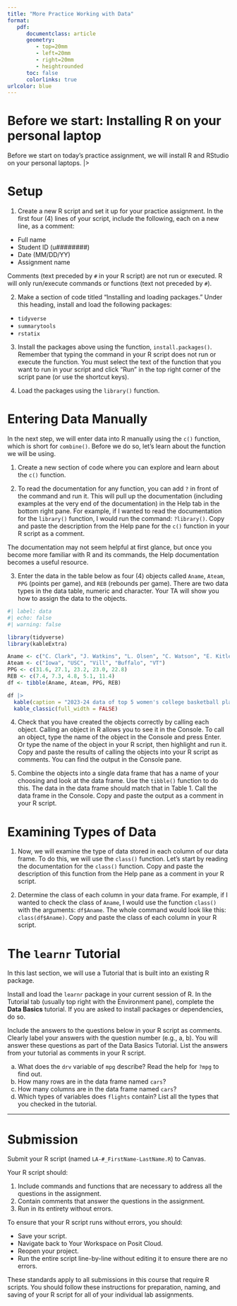 ```yaml
---
title: "More Practice Working with Data"
format:
   pdf:
      documentclass: article
      geometry:
         - top=20mm
         - left=20mm
         - right=20mm
         - heightrounded
      toc: false
      colorlinks: true
urlcolor: blue
---
```


# Before we start: Installing R on your personal laptop

Before we start on today's practice assignment, we will install R and RStudio on your personal laptops. |> 

# Setup

1) Create a new R script and set it up for your practice assignment. In the first four (4) lines of your script, include the following, each on a new line, as a comment:

- Full name
- Student ID (u########)
- Date (MM/DD/YY)
- Assignment name

::: callout-tip
Comments (text preceded by `#` in your R script) are not run or executed. R will only run/execute commands or functions (text not preceded by `#`).
:::

2) Make a section of code titled "Installing and loading packages." Under this heading, install and load the following packages:

- `tidyverse`
- `summarytools`
- `rstatix`

3) Install the packages above using the function, `install.packages()`. Remember that typing the command in your R script does not run or execute the function. You must select the text of the function that you want to run in your script and click "Run" in the top right corner of the script pane (or use the shortcut keys).

4) Load the packages using the `library()` function.

# Entering Data Manually

In the next step, we will enter data into R manually using the `c()` function, which is short for `combine()`. Before we do so, let's learn about the function we will be using.

1) Create a new section of code where you can explore and learn about the `c()` function.

2) To read the documentation for any function, you can add `?` in front of the command and run it. This will pull up the documentation (including examples at the very end of the documentation) in the Help tab in the bottom right pane. For example, if I wanted to read the documentation for the `library()` function, I would run the command: `?library()`. Copy and paste the description from the Help pane for the `c()` function in your R script as a comment.

:::callout-tip
The documentation may not seem helpful at first glance, but once you become more familiar with R and its commands, the Help documentation becomes a useful resource.
:::

3) Enter the data in the table below as four (4) objects called `Aname`, `Ateam`, `PPG` (points per game), and `REB` (rebounds per game). There are two data types in the data table, numeric and character. Your TA will show you how to assign the data to the objects.

```r
#| label: data
#| echo: false
#| warning: false

library(tidyverse)
library(kableExtra)

Aname <- c("C. Clark", "J. Watkins", "L. Olsen", "C. Watson", "E. Kitley")
Ateam <- c("Iowa", "USC", "Vill", "Buffalo", "VT")
PPG <- c(31.6, 27.1, 23.2, 23.0, 22.8)
REB <- c(7.4, 7.3, 4.8, 5.1, 11.4)
df <- tibble(Aname, Ateam, PPG, REB)

df |> 
  kable(caption = "2023-24 data of top 5 women's college basketball players by points per game (PPG).") |> 
  kable_classic(full_width = FALSE)

```

4) Check that you have created the objects correctly by calling each object. Calling an object in R allows you to see it in the Console. To call an object, type the name of the object in the Console and press Enter. Or type the name of the object in your R script, then highlight and run it. Copy and paste the results of calling the objects into your R script as comments. You can find the output in the Console pane.

5) Combine the objects into a single data frame that has a name of your choosing and look at the data frame. Use the `tibble()` function to do this. The data in the data frame should match that in Table 1. Call the data frame in the Console. Copy and paste the output as a comment in your R script.

# Examining Types of Data

1) Now, we will examine the type of data stored in each column of our data frame. To do this, we will use the `class()` function. Let's start by reading the documentation for the `class()` function. Copy and paste the description of this function from the Help pane as a comment in your R script.

2) Determine the class of each column in your data frame. For example, if I wanted to check the class of `Aname`, I would use the function `class()` with the arguments: `df$Aname`. The whole command would look like this: `class(df$Aname)`. Copy and paste the class of each column in your R script.

# The `learnr` Tutorial

In this last section, we will use a Tutorial that is built into an existing R package.

Install and load the `learnr` package in your current session of R. In the Tutorial tab (usually top right with the Environment pane), complete the **Data Basics** tutorial. If you are asked to install packages or dependencies, do so.

Include the answers to the questions below in your R script as comments. Clearly label your answers with the question number (e.g., a, b). You will answer these questions as part of the Data Basics Tutorial. List the answers from your tutorial as comments in your R script.

a) What does the `drv` variable of `mpg` describe? Read the help for `?mpg` to find out.
b) How many rows are in the data frame named `cars`?
c) How many columns are in the data frame named `cars`?
d) Which types of variables does `flights` contain? List all the types that you checked in the tutorial.

---

# Submission

Submit your R script (named `LA-#_FirstName-LastName.R`) to Canvas.

Your R script should:

1) Include commands and functions that are necessary to address all the questions in the assignment.
2) Contain comments that answer the questions in the assignment.
3) Run in its entirety without errors.

To ensure that your R script runs without errors, you should:

- Save your script.
- Navigate back to Your Workspace on Posit Cloud.
- Reopen your project.
- Run the entire script line-by-line without editing it to ensure there are no errors.

:::callout-important
These standards apply to all submissions in this course that require R scripts. You should follow these instructions for preparation, naming, and saving of your R script for all of your individual lab assignments.
:::